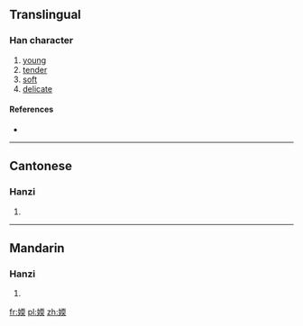 ==Translingual==

===Han character===
{{Han char|rn=38|rad=女|as=09|sn=12|four=|canj=女一月大 (VMBK), X女一月大 (XVMBK)|ids=⿰[[女]][[耎]]}}

# [[young]]
# [[tender]]
# [[soft]]
# [[delicate]]

====References====
* {{Han ref|kx=0266.210|dkj=06482|dj=0533.250|hdz=21064.140|uh=5A86|ud=23174}}

----

==Cantonese==

===Hanzi===
{{yue-hanzi|jyut=[[nyun6]]|y=nyun6}}

# {{defn|lang=yue|sort=女09}}

----

==Mandarin==

===Hanzi===
{{cmn-hanzi|pin=[[ruǎn]] ([[ruan3]])|wg=juan<sup>3</sup>}}

# {{defn|lang=cmn|sort=女09}}

[[fr:媆]]
[[pl:媆]]
[[zh:媆]]